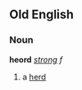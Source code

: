 ==Old English==
===Noun===
'''heord''' ''[[Wiktionary Appendix:Old English strong declension|strong]] f''

#a [[herd]]